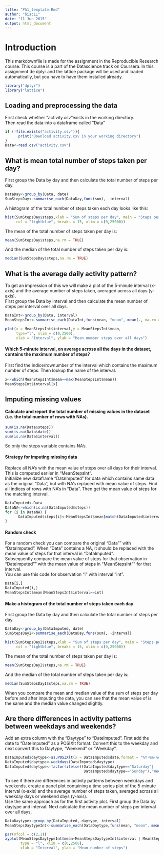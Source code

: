 ```yaml
---
title: "PA1_template.Rmd"
author: "bisc11"
date: "11 Jun 2015"
output: html_document
---
```



# Introduction
This markdownfile is made for the assignment in the Reproducible Research course. This course is a part of the Datascience track on Coursera. 
In this assignment de dplyr and the lattice package will be used and loaded automatically, but you have to have them  installed already.
```r
library("dplyr")
library("lattice")
```

  
## Loading and preprocessing the data
First check whether "activity.csv"exists in the working directory.  
Then read the data into a dataframe called "Data"
```r
if (!file.exists("activity.csv")){
      print("Download activity.csv in your working directory")
}
Data<-read.csv("activity.csv")
```
  
  
## What is mean total number of steps taken per day?
First group the Data by day and then calculate the total number of steps per day.
```r
DataDay<-group_by(Data, date)
SumStepsDay<-summarise_each(DataDay,funs(sum), -interval)
```
A histogram of the total number of steps taken each day looks like this:  
```r
hist(SumStepsDay$steps,xlab = "Sum of steps per day", main = "Steps per day",
     col = "lightblue", breaks = 15, xlim = c(0,25000))
```

The mean of the total number of steps taken per day is:
```r
mean(SumStepsDay$steps,na.rm = TRUE)
```

And the median of the total number of steps taken per day is:
```r
median(SumStepsDay$steps,na.rm = TRUE)
```


## What is the average daily activity pattern?
To get an impression of this we will make a plot of the 5-minute interval (x-axis) and the average number of steps taken, averaged across all days (y-axis).  
First group the Data by interval and then calculate the mean number of steps per interval over all days.
```r
DataInt<-group_by(Data, interval)
MeanStepsInt<-summarise_each(DataInt,funs(mean, "mean", mean(., na.rm = TRUE)), -date)
```

```r
plot(x = MeanStepsInt$interval,y = MeanStepsInt$mean, 
     type="l", xlim = c(0,2500),
     xlab = "Interval", ylab = "Mean number steps over all days")
```

#### Which 5-minute interval, on average across all the days in the dataset, contains the maximum number of steps?
First find the indice/rownumber of the interval which contains the maximum number of steps. Then lookup the name of the interval.
```r
x<-which(MeanStepsInt$mean==max(MeanStepsInt$mean))
MeanStepsInt$interval[x]
```


## Imputing missing values
#### Calculate and report the total number of missing values in the dataset (i.e. the total number of rows with NAs).
```r
sum(is.na(Data$steps))
sum(is.na(Data$date))
sum(is.na(Data$interval))
```
So only the steps variable contains NA's.  
  
#### Strategy for imputing missing data
Replace all NA's with the mean value of steps over all days for their interval. This is computed earlier in "MeanStepsInt".  
Initialize new dataframe "DataImputed" for data which contains same data as the original "Data", but with NA's replaced with mean value of steps. Find all indices of rows with NA's in "Data". Then get the mean value of steps for the matching interval.
```r
DataImputed<-Data
DataNA<-which(is.na(DataImputed$steps))
for (i in DataNA) {
      DataImputed$steps[i]<-MeanStepsInt$mean[match(DataImputed$interval[i],MeanStepsInt$interval)]
}
```

#### Random check
For a random check you can compare the original "Data"" with "DataImputed". When "Data" contains a NA, it should be replaced with the mean value of steps for that interval in "DataImputed".  
Subsequently compare the mean value of steps for that observation in "DateImputed"" with the mean value of steps in "MeanStepsInt"" for that interval.  
You can use this code for observation "i" with interval "int".
```r
Data[i,]
DataImputed[i,]
MeanStepsInt$mean[MeanStepsInt$interval==int]
```

#### Make a histogram of the total number of steps taken each day
First group the Data by day and then calculate the total number of steps per day.
```r
DataDay<-group_by(DataImputed, date)
SumStepsDayI<-summarise_each(DataDay,funs(sum), -interval)
```

```r
hist(SumStepsDayI$steps,xlab = "Sum of steps per day", main = "Steps per day",
     col = "lightblue", breaks = 15, xlim = c(0,25000))
```

The mean of the total number of steps taken per day is:
```r
mean(SumStepsDayI$steps,na.rm = TRUE)
```

And the median of the total number of steps taken per day is:
```r
median(SumStepsDayI$steps,na.rm = TRUE)
```

When you compare the mean and median value of the sum of steps per day before and after imputing the data, you can see that the mean value of is the same and the median value changed slightly.


## Are there differences in activity patterns between weekdays and weekends?
Add an extra column with the "Daytype" to "DateImputed". First add the date to "DateImputed" as a POSIXlt format. Convert this to the weekday and next convert this to Daytype, "Weekend" or "Weekday".
```r
DataImputed$daytype<-as.POSIXlt(x = DataImputed$date,format = "%Y-%m-%d")
DataImputed$daytype<-weekdays(DataImputed$daytype)
DataImputed$daytype<-factor(ifelse((DataImputed$daytype=="Saturday"|
                                    DataImputed$daytype=="Sunday"),"Weekend","Weekday"))
```

To see if there are differences in activity patterns between weekdays and weekends, create a panel plot containing a time series plot of the 5-minute interval (x-axis) and the average number of steps taken, averaged across all weekday days or weekend days (y-axis).  
Use the same approach as for the first activity plot. First group the Data by daytype and interval. Next calculate the mean number of steps per interval over all days.
```r
DataDaytype<-group_by(DataImputed, daytype, interval)
MeanStepsDaytypeInt<-summarise_each(DataDaytype,funs(mean, "mean", mean(., na.rm = TRUE)), -date)
```

```r
par(mfcol = c(2,1))
xyplot(MeanStepsDaytypeInt$mean~MeanStepsDaytypeInt$interval | MeanStepsDaytypeInt$daytype,
       type = "l", xlim = c(0,2500),
       xlab = "Interval", ylab = "Mean number of steps")
```
